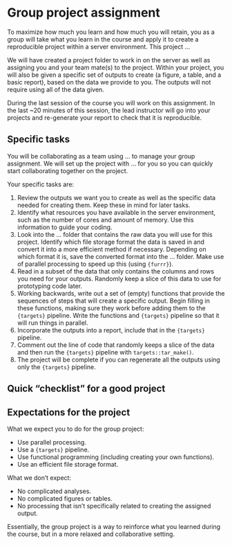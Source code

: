 # Group project assignment {#sec-assignment}

To maximize how much you learn and how much you will retain, you as a
group will take what you learn in the course and apply it to create a
reproducible project within a server environment. This project ...

We will have created a project folder to work in on the server as well
as assigning you and your team mate(s) to the project. Within your
project, you will also be given a specific set of outputs to create (a
figure, a table, and a basic report), based on the data we provide to
you. The outputs will not require using all of the data given.

<!-- TODO: Include a panelset of specific data and their outputs? -->

During the last session of the course you will work on this assignment.
In the last \~20 minutes of this session, the lead instructor will go
into your projects and re-generate your report to check that it is
reproducible.

## Specific tasks

You will be collaborating as a team using ... to manage your group
assignment. We will set up the project with ... for you so you can
quickly start collaborating together on the project.

Your specific tasks are:

1.  Review the outputs we want you to create as well as the specific
    data needed for creating them. Keep these in mind for later tasks.
2.  Identify what resources you have available in the server
    environment, such as the number of cores and amount of memory. Use
    this information to guide your coding.
3.  Look into the ... folder that contains the raw data you will use for
    this project. Identify which file storage format the data is saved
    in and convert it into a more efficient method if necessary.
    Depending on which format it is, save the converted format into the
    ... folder. Make use of parallel processing to speed up this (using
    `{furrr}`).
4.  Read in a subset of the data that only contains the columns and rows
    you need for your outputs. Randomly keep a slice of this data to use
    for prototyping code later.
5.  Working backwards, write out a set of (empty) functions that provide
    the sequences of steps that will create a specific output. Begin
    filling in these functions, making sure they work before adding them
    to the `{targets}` pipeline. Write the functions and `{targets}`
    pipeline so that it will run things in parallel.
6.  Incorporate the outputs into a report, include that in the
    `{targets}` pipeline.
7.  Comment out the line of code that randomly keeps a slice of the data
    and then run the `{targets}` pipeline with `targets::tar_make()`.
8.  The project will be complete if you can regenerate all the outputs
    using only the `{targets}` pipeline.

## Quick "checklist" for a good project

## Expectations for the project

What we expect you to do for the group project:

-   Use parallel processing.
-   Use a `{targets}` pipeline.
-   Use functional programming (including creating your own functions).
-   Use an efficient file storage format.

What we don't expect:

-   No complicated analyses.
-   No complicated figures or tables.
-   No processing that isn't specifically related to creating the
    assigned output.

Essentially, the group project is a way to reinforce what you learned
during the course, but in a more relaxed and collaborative setting.
